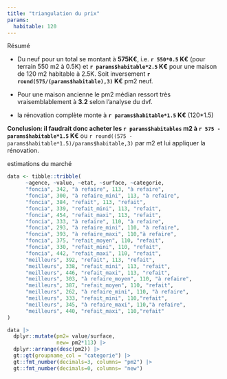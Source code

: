 ```yaml
---
title: "triangulation du prix"
params: 
  habitable: 120
---
```


Résumé

- Du neuf pour un total se montant à **575K€**, i.e. **`r 550*0.5` K€** (pour terrain 550 m2 à 0.5K) et **`r params$habitable*2.5` K€** pour une maison de 120 m2 habitable à 2.5K. Soit inversement **`r round(575/(params$habitable),3)` K€** pm2 neuf.

- Pour une maison ancienne le pm2 médian ressort très vraisemblablement à **3.2** selon l'analyse du dvf.

- la rénovation complète monte à **`r params$habitable*1.5` K€** (120*1.5)

<!-- 2.  le pm2 **refait_max** (estimé par les agents) ne peut pas dépasser 3.700 -->

<!-- 3.  or pm2 **rénovation complète** se monte à 1.500 -->

<!-- 4.  d'où le **pm2 acheté** ressort à 2.200 max (soit 248K  => 418K rénové ) -->

<!-- 5.  comparé au mini du pm2 à refaire estimé à 2.380 (soit 269K => 438K rénové) -->

<!-- 6.  retenons donc pm2 à 2.300 ( 260K/275K => 430K rénové à 3.8K/pm2 ) -->

<!-- 7.  soit augmenté des frais, 275K -->

<!-- 8.  or dvf2 donne sur le bâtiment pm2_moyen = 2.850 et **pm2_mini = 2.200** (confirmé) -->

<!-- 9.  CQFD: achète pm2 à 2.250 refait à 3.750 (255K/270K => 423K) -->

**Conclusion: il faudrait donc acheter les `r params$habitables` m2 à `r 575 - params$habitable*1.5` K€** ou `r round((575 - params$habitable*1.5)/params$habitable,3)` par m2 et lui appliquer la rénovation.

<!-- formule: meilleure estimation à partir du maxi refait à 4pm2 incluant 1.5K de rénovation totale soit 2.5K à l'achat -->

<!-- #### équation pour 113 m2 à rénover totalement -->

<!-- > il faut acquérir pour **255K** et faire les travaux pour **170K** pour une somme de **425K** -->

<!-- -   prix plafond pas vendu depuis longtemps: **3.760**pm2 -->

<!-- -   prix de rénovation totale: **1.500**pm2 -->

<!-- -   soit prix maxi avant rénovation : **2.260**pm2 -->

estimations du marché

```r
data <- tibble::tribble(
      ~agence, ~value, ~etat, ~surface, ~categorie,
      "foncia", 342, "à refaire", 113, "à refaire",
      "foncia", 300, "à refaire_mini", 113, "à refaire",
      "foncia", 384, "refait", 113, "refait",
      "foncia", 339, "refait_mini", 113, "refait",
      "foncia", 454, "refait_maxi", 113, "refait",
      "foncia", 333, "à refaire", 110, "à refaire",
      "foncia", 293, "à refaire_mini", 110, "à refaire",
      "foncia", 393, "à refaire_maxi", 110,"à refaire",
      "foncia", 375, "refait_moyen", 110, "refait",
      "foncia", 330, "refait_mini", 110, "refait",
      "foncia", 442, "refait_maxi", 110, "refait",
      "meilleurs", 392, "refait", 113, "refait",
      "meilleurs", 338, "refait_mini", 113, "refait",
      "meilleurs", 446, "refait_maxi", 113, "refait",
      "meilleurs", 303, "à refaire_moyen", 110, "à refaire",
      "meilleurs", 387, "refait_moyen", 110, "refait",
      "meilleurs", 262, "à refaire_mini", 110, "à refaire",
      "meilleurs", 333, "refait_mini", 110,"refait",
      "meilleurs", 345, "à refaire_maxi", 110,"à refaire",
      "meilleurs", 440, "refait_maxi", 110,"refait"
) 
```

```r
data |>
  dplyr::mutate(pm2= value/surface,
                new= pm2*113) |>
  dplyr::arrange(desc(pm2)) |>
  gt::gt(groupname_col = "categorie") |>
  gt::fmt_number(decimals=3, columns= "pm2") |>
  gt::fmt_number(decimals=0, columns= "new")

```
